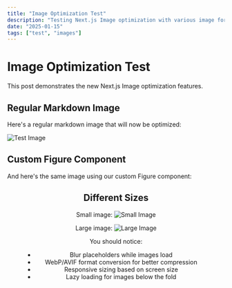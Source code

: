 ```yaml
---
title: "Image Optimization Test"
description: "Testing Next.js Image optimization with various image formats and sizes."
date: "2025-01-15"
tags: ["test", "images"]
---
```


# Image Optimization Test

This post demonstrates the new Next.js Image optimization features.

## Regular Markdown Image
Here's a regular markdown image that will now be optimized:

![Test Image](https://picsum.photos/800/600?random=1)

## Custom Figure Component
And here's the same image using our custom Figure component:

<Figure 
  src="https://picsum.photos/800/600?random=1" 
  alt="Test Figure Component" 
  caption="This image uses the optimized Figure component"
  align="center"
/>

## Different Sizes

Small image:
![Small Image](https://picsum.photos/400/300?random=3)

Large image:
![Large Image](https://picsum.photos/1200/800?random=4)

You should notice:
- Blur placeholders while images load
- WebP/AVIF format conversion for better compression
- Responsive sizing based on screen size
- Lazy loading for images below the fold